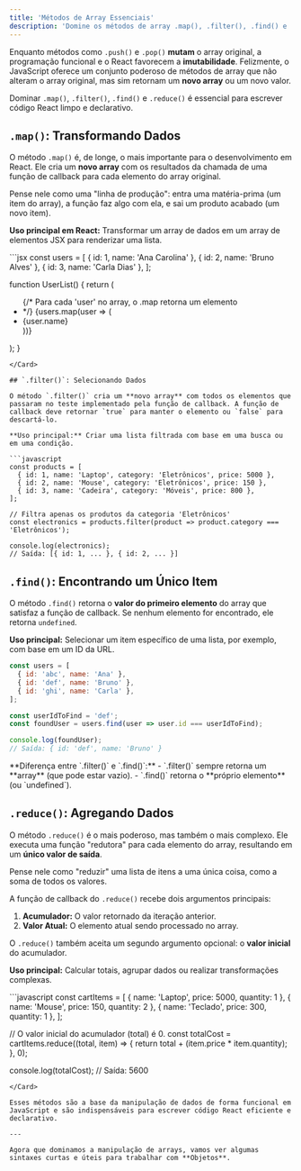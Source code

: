 ```yaml
---
title: 'Métodos de Array Essenciais'
description: 'Domine os métodos de array .map(), .filter(), .find() e .reduce(), as ferramentas funcionais mais importantes para transformar e manipular dados em React.'
---
```



Enquanto métodos como `.push()` e `.pop()` **mutam** o array original, a programação funcional e o React favorecem a **imutabilidade**. Felizmente, o JavaScript oferece um conjunto poderoso de métodos de array que não alteram o array original, mas sim retornam um **novo array** ou um novo valor.

Dominar `.map()`, `.filter()`, `.find()` e `.reduce()` é essencial para escrever código React limpo e declarativo.

## `.map()`: Transformando Dados

O método `.map()` é, de longe, o mais importante para o desenvolvimento em React. Ele cria um **novo array** com os resultados da chamada de uma função de callback para cada elemento do array original.

Pense nele como uma "linha de produção": entra uma matéria-prima (um item do array), a função faz algo com ela, e sai um produto acabado (um novo item).

**Uso principal em React:** Transformar um array de dados em um array de elementos JSX para renderizar uma lista.

<Card title="Ex: Renderizando uma Lista de Usuários 👤">
```jsx
const users = [
  { id: 1, name: 'Ana Carolina' },
  { id: 2, name: 'Bruno Alves' },
  { id: 3, name: 'Carla Dias' },
];

function UserList() {
  return (
    <ul>
      {/* Para cada 'user' no array, o .map retorna um elemento <li> */}
      {users.map(user => (
        <li key={user.id}>
          {user.name}
        </li>
      ))}
    </ul>
  );
}
```
</Card>

## `.filter()`: Selecionando Dados

O método `.filter()` cria um **novo array** com todos os elementos que passaram no teste implementado pela função de callback. A função de callback deve retornar `true` para manter o elemento ou `false` para descartá-lo.

**Uso principal:** Criar uma lista filtrada com base em uma busca ou em uma condição.

```javascript
const products = [
  { id: 1, name: 'Laptop', category: 'Eletrônicos', price: 5000 },
  { id: 2, name: 'Mouse', category: 'Eletrônicos', price: 150 },
  { id: 3, name: 'Cadeira', category: 'Móveis', price: 800 },
];

// Filtra apenas os produtos da categoria 'Eletrônicos'
const electronics = products.filter(product => product.category === 'Eletrônicos');

console.log(electronics);
// Saída: [{ id: 1, ... }, { id: 2, ... }]
```

## `.find()`: Encontrando um Único Item

O método `.find()` retorna o **valor do primeiro elemento** do array que satisfaz a função de callback. Se nenhum elemento for encontrado, ele retorna `undefined`.

**Uso principal:** Selecionar um item específico de uma lista, por exemplo, com base em um ID da URL.

```javascript
const users = [
  { id: 'abc', name: 'Ana' },
  { id: 'def', name: 'Bruno' },
  { id: 'ghi', name: 'Carla' },
];

const userIdToFind = 'def';
const foundUser = users.find(user => user.id === userIdToFind);

console.log(foundUser);
// Saída: { id: 'def', name: 'Bruno' }
```
<Aside>
**Diferença entre `.filter()` e `.find()`:**
- `.filter()` sempre retorna um **array** (que pode estar vazio).
- `.find()` retorna o **próprio elemento** (ou `undefined`).
</Aside>

## `.reduce()`: Agregando Dados

O método `.reduce()` é o mais poderoso, mas também o mais complexo. Ele executa uma função "redutora" para cada elemento do array, resultando em um **único valor de saída**.

Pense nele como "reduzir" uma lista de itens a uma única coisa, como a soma de todos os valores.

A função de callback do `.reduce()` recebe dois argumentos principais:
1.  **Acumulador:** O valor retornado da iteração anterior.
2.  **Valor Atual:** O elemento atual sendo processado no array.

O `.reduce()` também aceita um segundo argumento opcional: o **valor inicial** do acumulador.

**Uso principal:** Calcular totais, agrupar dados ou realizar transformações complexas.

<Card title="Ex: Calculando o Total de um Carrinho de Compras 🛒">
```javascript
const cartItems = [
  { name: 'Laptop', price: 5000, quantity: 1 },
  { name: 'Mouse', price: 150, quantity: 2 },
  { name: 'Teclado', price: 300, quantity: 1 },
];

// O valor inicial do acumulador (total) é 0.
const totalCost = cartItems.reduce((total, item) => {
  return total + (item.price * item.quantity);
}, 0);

console.log(totalCost); // Saída: 5600
```
</Card>

Esses métodos são a base da manipulação de dados de forma funcional em JavaScript e são indispensáveis para escrever código React eficiente e declarativo.

---

Agora que dominamos a manipulação de arrays, vamos ver algumas sintaxes curtas e úteis para trabalhar com **Objetos**.
